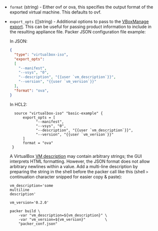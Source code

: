 <!-- Code generated from the comments of the ExportConfig struct in builder/virtualbox/common/export_config.go; DO NOT EDIT MANUALLY -->

- `format` (string) - Either ovf or ova, this specifies the output format
  of the exported virtual machine. This defaults to ovf.

- `export_opts` ([]string) - Additional options to pass to the [VBoxManage
  export](https://www.virtualbox.org/manual/ch09.html#vboxmanage-export).
  This can be useful for passing product information to include in the
  resulting appliance file. Packer JSON configuration file example:
  
  In JSON:
  ```json
  {
    "type": "virtualbox-iso",
    "export_opts":
    [
      "--manifest",
      "--vsys", "0",
      "--description", "{{user `vm_description`}}",
      "--version", "{{user `vm_version`}}"
    ],
    "format": "ova",
  }
  ```
  
  In HCL2:
  ```hcl
  	source "virtualbox-iso" "basic-example" {
  		export_opts = [
  	          "--manifest",
  	          "--vsys", "0",
  	          "--description", "{{user `vm_description`}}",
  	          "--version", "{{user `vm_version`}}"
  	   	]
  		format = "ova"
   }
  ```
  
  A VirtualBox [VM
  description](https://www.virtualbox.org/manual/ch09.html#vboxmanage-export-ovf)
  may contain arbitrary strings; the GUI interprets HTML formatting. However,
  the JSON format does not allow arbitrary newlines within a value. Add a
  multi-line description by preparing the string in the shell before the
  packer call like this (shell `>` continuation character snipped for easier
  copy & paste):
  
  ```shell
  vm_description='some
  multiline
  description'
  
  vm_version='0.2.0'
  
  packer build \
      -var "vm_description=${vm_description}" \
      -var "vm_version=${vm_version}"         \
      "packer_conf.json"
  ```
